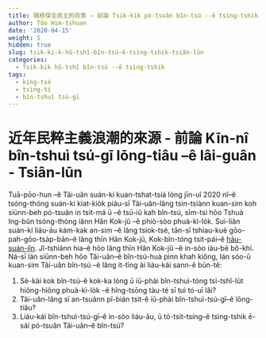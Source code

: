 ```yaml
---
title: 積極保全民主的政策 – 前論 Tsik-ki̍k pó-tsuân bîn-tsú --ê tsìng-tshik – Tsiân-lūn
author: Tōo Him-tshuan
date: '2020-04-15'
weight: 5
hidden: true
slug: tsik-ki-k-hû-tshî-bîn-tsú-ê-tsìng-tshik-tsiân-lūn
categories:
  - Tsik-ki̍k hû-tshî bîn-tsú --ê tsìng-tshik
tags:
  - king-tsè
  - tsìng-tī
  - bîn-tshuì tsú-gī
---
```


# 近年民粹主義浪潮的來源 - 前論 Kīn-nî bîn-tshuì tsú-gī lōng-tiâu --ê lâi-guân - Tsiân-lūn
Tuā-pōo-hun --ê Tâi-uân suán-kí kuan-tshat-tsiá lóng jīn-uî 2020 nî--ê tsóng-thóng suán-kí kiat-kio̍k piáu-sī Tâi-uân-lâng tsin-tsiànn kuan-sim koh siūnn-beh pó-tsuân in tsit-má ū --ê tsū-iû kah bîn-tsú, sīm-tsì hōo Tshuà Ing-bûn tsóng-thóng iânn Hân Kok-jû --ê phiò-sòo phuà-kì-lo̍k. Sui-liân suán-kí liáu-āu kám-kak an-sim --ê lâng tsiok-tsé, tān-sī tshiau-kuè gōo-pah-gōo-tsa̍p-bān--ê lâng thīn Hân Kok-jû, Kok-bîn-tóng tsit-pái--ê [hāu-suán-jîn](https://www.bloomberg.com/graphics/2020-taiwan-election-results/). Jî-tshiánn hia--ê hōo lâng thīn Hân Kok-jû --ê in-sòo iáu-bē bô-khì. Ná-sī lán siūnn-beh hōo Tâi-uân--ê bîn-tsú-huà pìnn khah kiông, lán sóo-ū kuan-sim Tâi-uân bîn-tsú --ê lâng it-tīng ài liáu-kái sann-ê būn-tê:

1.	Sè-kài kok bîn-tsú--ê kok-ka lóng ū iū-phài bîn-tshuì-tóng tsi-tshî-lu̍t hiông-hiông phuà-kì-lo̍k --ê hîng-tsōng tàu-té sī tuì tó-uī lâi?
2.	Tâi-uân-lâng sī an-tsuánn pī-bián tsit-ê iū-phài bîn-tshuì-tsú-gī--ê lōng-tiâu?
3.	Liáu-kái bîn-tshuì-tsú-gī--ê in-sòo liáu-āu, ū tó-tsi̍t-tsíng--ê tsìng-tshik ē-sái pó-tsuân Tâi-uân--ê bîn-tsú?

